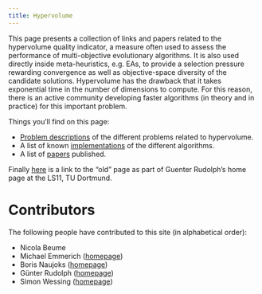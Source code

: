 ```yaml
---
title: Hypervolume
---
```


This page presents a collection of links and papers related to the hypervolume quality indicator, a measure often used to assess the performance of multi-objective evolutionary algorithms.
It is also used directly inside meta-heuristics, e.g. EAs, to provide a selection pressure rewarding convergence as well as objective-space diversity of the candidate solutions.
Hypervolume has the drawback that it takes exponential time in the number of dimensions to compute.
For this reason, there is an active community developing faster algorithms (in theory and in practice) for this important problem.

Things you'll find on this page:

* [Problem descriptions](problem-descriptions.qmd) of the different problems related to hypervolume.
* A list of known [implementations](software.qmd) of the different algorithms.
* A list of [papers](bibliography.qmd) published.

Finally [here](https://ls11-www.cs.tu-dortmund.de/rudolph/hypervolume/start) is a link to the "old" page as part of Guenter Rudolph's home page at the LS11, TU Dortmund.

# Contributors

The following people have contributed to this site (in alphabetical order):

* Nicola Beume
* Michael Emmerich ([homepage](https://www.universiteitleiden.nl/en/staffmembers/michael-emmerich))
* Boris Naujoks  ([homepage](https://www.th-koeln.de/personen/boris.naujoks/))
* Günter Rudolph ([homepage](https://ls11-www.cs.tu-dortmund.de/people/rudolph/))
* Simon Wessing ([homepage](https://www.simonwessing.de/))

